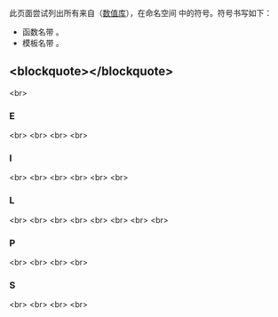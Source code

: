 {{title|std::numbers 符号索引 {{mark since c++20}}}}
{{cpp/symbol index/navbar}}

此页面尝试列出所有来自{{lt|cpp/standard library|标准库}}（[[cpp/numeric|数值库]]），在命名空间 {{c|std::numbers}} 中的符号。符号书写如下：
* 函数名带 {{tt|()}}。
* 模板名带 {{tt|&lt;&gt;}}。

==&lt;blockquote&gt;{{tt|[[#E|E]]  [[#I|I]]  [[#L|L]]  [[#P|P]]  [[#S|S]]}}&lt;/blockquote&gt;==
&lt;br&gt;

===E===
{{ltt|cpp/numeric/constants|e}} {{mark since c++20}}&lt;br&gt;
{{ltp|cpp/numeric/constants|e_v}} {{mark since c++20}}&lt;br&gt;
{{ltt|cpp/numeric/constants|egamma}} {{mark since c++20}}&lt;br&gt;
{{ltp|cpp/numeric/constants|egamma_v}} {{mark since c++20}}&lt;br&gt;

===I===
{{ltt|cpp/numeric/constants|inv_pi}} {{mark since c++20}}&lt;br&gt;
{{ltp|cpp/numeric/constants|inv_pi_v}} {{mark since c++20}}&lt;br&gt;
{{ltt|cpp/numeric/constants|inv_sqrt3}} {{mark since c++20}}&lt;br&gt;
{{ltp|cpp/numeric/constants|inv_sqrt3_v}} {{mark since c++20}}&lt;br&gt;
{{ltt|cpp/numeric/constants|inv_sqrtpi}} {{mark since c++20}}&lt;br&gt;
{{ltp|cpp/numeric/constants|inv_sqrtpi_v}} {{mark since c++20}}&lt;br&gt;

===L===
{{ltt|cpp/numeric/constants|ln10}} {{mark since c++20}}&lt;br&gt;
{{ltp|cpp/numeric/constants|ln10_v}} {{mark since c++20}}&lt;br&gt;
{{ltt|cpp/numeric/constants|ln2}} {{mark since c++20}}&lt;br&gt;
{{ltp|cpp/numeric/constants|ln2_v}} {{mark since c++20}}&lt;br&gt;
{{ltt|cpp/numeric/constants|log10e}} {{mark since c++20}}&lt;br&gt;
{{ltp|cpp/numeric/constants|log10e_v}} {{mark since c++20}}&lt;br&gt;
{{ltt|cpp/numeric/constants|log2e}} {{mark since c++20}}&lt;br&gt;
{{ltp|cpp/numeric/constants|log2e_v}} {{mark since c++20}}&lt;br&gt;

===P===
{{ltt|cpp/numeric/constants|phi}} {{mark since c++20}}&lt;br&gt;
{{ltp|cpp/numeric/constants|phi_v}} {{mark since c++20}}&lt;br&gt;
{{ltt|cpp/numeric/constants|pi}} {{mark since c++20}}&lt;br&gt;
{{ltp|cpp/numeric/constants|pi_v}} {{mark since c++20}}&lt;br&gt;

===S===
{{ltt|cpp/numeric/constants|sqrt2}} {{mark since c++20}}&lt;br&gt;
{{ltp|cpp/numeric/constants|sqrt2_v}} {{mark since c++20}}&lt;br&gt;
{{ltt|cpp/numeric/constants|sqrt3}} {{mark since c++20}}&lt;br&gt;
{{ltp|cpp/numeric/constants|sqrt3_v}} {{mark since c++20}}&lt;br&gt;

{{langlinks|de|en|es|ja|ru}}